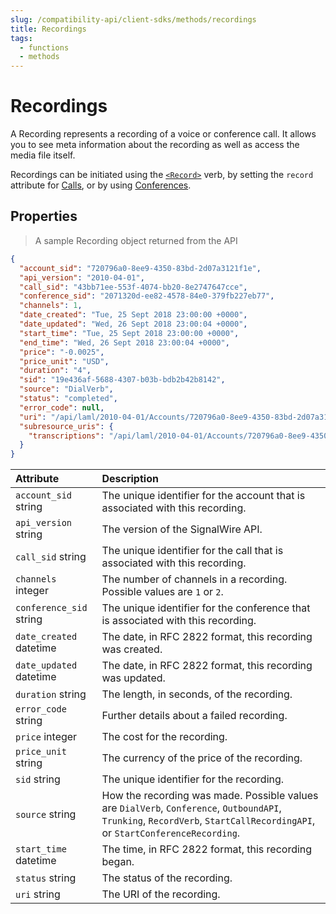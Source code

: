 ```yaml
---
slug: /compatibility-api/client-sdks/methods/recordings
title: Recordings
tags:
  - functions
  - methods
---
```


# Recordings

A Recording represents a recording of a voice or conference call. 
It allows you to see meta information about the recording as well as access the media file itself.

Recordings can be initiated using the [`<Record>`](/compatibility-api/cxml/voice/record) verb, 
by setting the `record` attribute for [Calls](../calls/index.mdx),
or by using [Conferences](../conferences/index.mdx).

## Properties

> A sample Recording object returned from the API

```json
{
  "account_sid": "720796a0-8ee9-4350-83bd-2d07a3121f1e",
  "api_version": "2010-04-01",
  "call_sid": "43bb71ee-553f-4074-bb20-8e2747647cce",
  "conference_sid": "2071320d-ee82-4578-84e0-379fb227eb77",
  "channels": 1,
  "date_created": "Tue, 25 Sept 2018 23:00:00 +0000",
  "date_updated": "Wed, 26 Sept 2018 23:00:04 +0000",
  "start_time": "Tue, 25 Sept 2018 23:00:00 +0000",
  "end_time": "Wed, 26 Sept 2018 23:00:04 +0000",
  "price": "-0.0025",
  "price_unit": "USD",
  "duration": "4",
  "sid": "19e436af-5688-4307-b03b-bdb2b42b8142",
  "source": "DialVerb",
  "status": "completed",
  "error_code": null,
  "uri": "/api/laml/2010-04-01/Accounts/720796a0-8ee9-4350-83bd-2d07a3121f1e/Calls/058a869c-d387-4bef-8e62-6b0bc0895bed/Recordings/19e436af-5688-4307-b03b-bdb2b42b8142.json",
  "subresource_uris": {
    "transcriptions": "/api/laml/2010-04-01/Accounts/720796a0-8ee9-4350-83bd-2d07a3121f1e/Recordings/19e436af-5688-4307-b03b-bdb2b42b8142/Transcriptions.json"
  }
}
```

| Attribute                                                 | Description                                                                                                                                                                |
| :-------------------------------------------------------- | :------------------------------------------------------------------------------------------------------------------------------------------------------------------------- |
| `account_sid` <span class="optional-arg">string</span>    | The unique identifier for the account that is associated with this recording.                                                                                              |
| `api_version` <span class="optional-arg">string</span>    | The version of the SignalWire API.                                                                                                                                         |
| `call_sid` <span class="optional-arg">string</span>       | The unique identifier for the call that is associated with this recording.                                                                                                 |
| `channels` <span class="optional-arg">integer</span>      | The number of channels in a recording. Possible values are `1` or `2`.                                                                                                     |
| `conference_sid` <span class="optional-arg">string</span> | The unique identifier for the conference that is associated with this recording.                                                                                           |
| `date_created` <span class="optional-arg">datetime</span> | The date, in RFC 2822 format, this recording was created.                                                                                                                  |
| `date_updated` <span class="optional-arg">datetime</span> | The date, in RFC 2822 format, this recording was updated.                                                                                                                  |
| `duration` <span class="optional-arg">string</span>       | The length, in seconds, of the recording.                                                                                                                                  |
| `error_code` <span class="optional-arg">string</span>     | Further details about a failed recording.                                                                                                                                  |
| `price` <span class="optional-arg">integer</span>         | The cost for the recording.                                                                                                                                                |
| `price_unit` <span class="optional-arg">string</span>     | The currency of the price of the recording.                                                                                                                                |
| `sid` <span class="optional-arg">string</span>            | The unique identifier for the recording.                                                                                                                                   |
| `source` <span class="optional-arg">string</span>         | How the recording was made. Possible values are `DialVerb`, `Conference`, `OutboundAPI`, `Trunking`, `RecordVerb`, `StartCallRecordingAPI`, or `StartConferenceRecording`. |
| `start_time` <span class="optional-arg">datetime</span>   | The time, in RFC 2822 format, this recording began.                                                                                                                        |
| `status` <span class="optional-arg">string</span>         | The status of the recording.                                                                                                                                               |
| `uri` <span class="optional-arg">string</span>            | The URI of the recording.                                                                                                                                                  |
